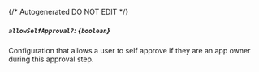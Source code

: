 {/* Autogenerated DO NOT EDIT  */}
##### `allowSelfApproval?`: *{`boolean`}*
Configuration that allows a user to self approve if they are an app owner during this approval step.



